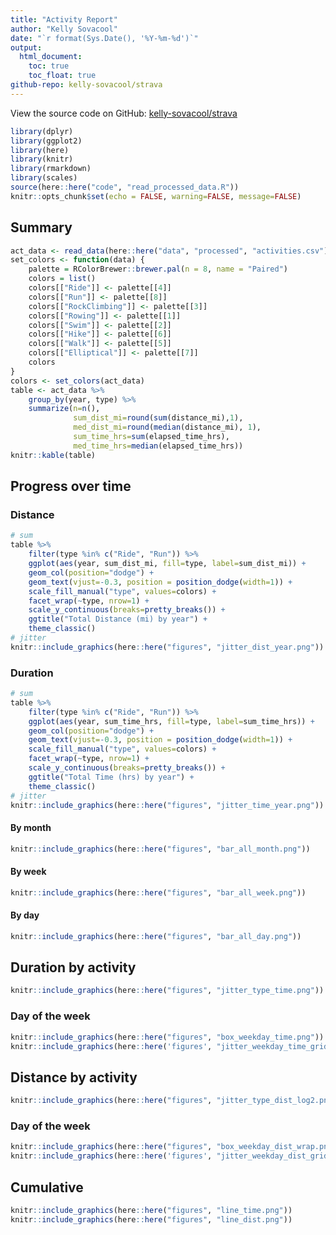 ```yaml
---
title: "Activity Report"
author: "Kelly Sovacool"
date: "`r format(Sys.Date(), '%Y-%m-%d')`"
output:
  html_document:
    toc: true
    toc_float: true
github-repo: kelly-sovacool/strava
---
```


View the source code on GitHub: [kelly-sovacool/strava](https://github.com/kelly-sovacool/strava)

```r
library(dplyr)
library(ggplot2)
library(here)
library(knitr)
library(rmarkdown)
library(scales)
source(here::here("code", "read_processed_data.R"))
knitr::opts_chunk$set(echo = FALSE, warning=FALSE, message=FALSE)
```

## Summary

```r
act_data <- read_data(here::here("data", "processed", "activities.csv"))
set_colors <- function(data) {
    palette = RColorBrewer::brewer.pal(n = 8, name = "Paired")
    colors = list()
    colors[["Ride"]] <- palette[[4]]
    colors[["Run"]] <- palette[[8]]
    colors[["RockClimbing"]] <- palette[[3]]
    colors[["Rowing"]] <- palette[[1]]
    colors[["Swim"]] <- palette[[2]]
    colors[["Hike"]] <- palette[[6]]
    colors[["Walk"]] <- palette[[5]]
    colors[["Elliptical"]] <- palette[[7]]
    colors
}
colors <- set_colors(act_data)
table <- act_data %>%
    group_by(year, type) %>%
    summarize(n=n(),
              sum_dist_mi=round(sum(distance_mi),1),
              med_dist_mi=round(median(distance_mi), 1),
              sum_time_hrs=sum(elapsed_time_hrs),
              med_time_hrs=median(elapsed_time_hrs))
knitr::kable(table)
```

## Progress over time

### Distance

```r
# sum
table %>%
    filter(type %in% c("Ride", "Run")) %>%
    ggplot(aes(year, sum_dist_mi, fill=type, label=sum_dist_mi)) +
    geom_col(position="dodge") +
    geom_text(vjust=-0.3, position = position_dodge(width=1)) +
    scale_fill_manual("type", values=colors) +
    facet_wrap(~type, nrow=1) +
    scale_y_continuous(breaks=pretty_breaks()) +
    ggtitle("Total Distance (mi) by year") +
    theme_classic()
# jitter
knitr::include_graphics(here::here("figures", "jitter_dist_year.png"))
```

### Duration
```r
# sum
table %>%
    filter(type %in% c("Ride", "Run")) %>%
    ggplot(aes(year, sum_time_hrs, fill=type, label=sum_time_hrs)) +
    geom_col(position="dodge") +
    geom_text(vjust=-0.3, position = position_dodge(width=1)) +
    scale_fill_manual("type", values=colors) +
    facet_wrap(~type, nrow=1) +
    scale_y_continuous(breaks=pretty_breaks()) +
    ggtitle("Total Time (hrs) by year") +
    theme_classic()
# jitter
knitr::include_graphics(here::here("figures", "jitter_time_year.png"))
```

#### By month

```r
knitr::include_graphics(here::here("figures", "bar_all_month.png"))
```

#### By week

```r
knitr::include_graphics(here::here("figures", "bar_all_week.png"))
```

#### By day

```r
knitr::include_graphics(here::here("figures", "bar_all_day.png"))
```


## Duration by activity

```r
knitr::include_graphics(here::here("figures", "jitter_type_time.png"))
```

### Day of the week

```r
knitr::include_graphics(here::here("figures", "box_weekday_time.png"))
knitr::include_graphics(here::here('figures', "jitter_weekday_time_grid.png"))
```

## Distance by activity

```r
knitr::include_graphics(here::here("figures", "jitter_type_dist_log2.png"))
```

### Day of the week
```r
knitr::include_graphics(here::here("figures", "box_weekday_dist_wrap.png"))
knitr::include_graphics(here::here('figures', "jitter_weekday_dist_grid.png"))
```

## Cumulative

```r
knitr::include_graphics(here::here("figures", "line_time.png"))
knitr::include_graphics(here::here("figures", "line_dist.png"))
```
